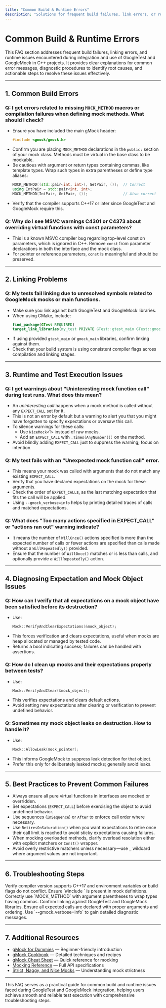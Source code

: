 ```yaml
---
title: "Common Build & Runtime Errors"
description: "Solutions for frequent build failures, link errors, or runtime issues that users encounter when integrating GoogleTest/GoogleMock into their projects. Includes practical error messages, diagnostics steps, and how to resolve them."
---
```


# Common Build & Runtime Errors

This FAQ section addresses frequent build failures, linking errors, and runtime issues encountered during integration and use of GoogleTest and GoogleMock in C++ projects. It provides clear explanations for common error messages, diagnostic procedures to identify root causes, and actionable steps to resolve these issues effectively.

---

## 1. Common Build Errors

### Q: I get errors related to missing `MOCK_METHOD` macros or compilation failures when defining mock methods. What should I check?

- Ensure you have included the main gMock header:
  ```cpp
  #include <gmock/gmock.h>
  ```
- Confirm you are placing `MOCK_METHOD` declarations in the `public:` section of your mock class. Methods must be virtual in the base class to be mockable.
- Be cautious with argument or return types containing commas, like template types. Wrap such types in extra parentheses or define type aliases:
  ```cpp
  MOCK_METHOD((std::pair<int, int>), GetPair, ());  // Correct
  using IntPair = std::pair<int, int>;
  MOCK_METHOD(IntPair, GetPair, ());                // Also correct
  ```
- Verify that the compiler supports C++17 or later since GoogleTest and GoogleMock require this.

### Q: Why do I see MSVC warnings C4301 or C4373 about overriding virtual functions with const parameters?

- This is a known MSVC compiler bug regarding top-level const on parameters, which is ignored in C++. Remove `const` from parameter declarations in both the interface and the mock class.
- For pointer or reference parameters, `const` is meaningful and should be preserved.

---

## 2. Linking Problems

### Q: My tests fail linking due to unresolved symbols related to GoogleMock mocks or main functions.

- Make sure you link against both GoogleTest and GoogleMock libraries.
- When using CMake, include:
  ```cmake
  find_package(GTest REQUIRED)
  target_link_libraries(my_test PRIVATE GTest::gtest_main GTest::gmock)
  ```
- If using provided `gtest_main` or `gmock_main` libraries, confirm linking against them.
- Check that your build system is using consistent compiler flags across compilation and linking stages.

---

## 3. Runtime and Test Execution Issues

### Q: I get warnings about "Uninteresting mock function call" during test runs. What does this mean?

- An *uninteresting call* happens when a mock method is called without any `EXPECT_CALL` set for it.
- This is not an error by default but a warning to alert you that you might have forgotten to specify expectations or oversaw this call.
- To silence warnings for these calls:
  - Use `NiceMock<T>` instead of raw mocks.
  - Add an `EXPECT_CALL` with `.Times(AnyNumber())` on the method.
- Avoid blindly adding `EXPECT_CALL` just to suppress the warning; focus on intention.

### Q: My test fails with an "Unexpected mock function call" error.

- This means your mock was called with arguments that do not match any existing `EXPECT_CALL`.
- Verify that you have declared expectations on the mock for these arguments.
- Check the order of `EXPECT_CALL`s, as the last matching expectation that fits the call will be applied.
- Using `--gmock_verbose=info` helps by printing detailed traces of calls and matched expectations.

### Q: What does "Too many actions specified in EXPECT_CALL" or "actions ran out" warning indicate?

- It means the number of `WillOnce()` actions specified is more than the expected number of calls or fewer actions are specified than calls made without a `WillRepeatedly()` provided.
- Ensure that the number of `WillOnce()` matches or is less than calls, and optionally provide a `WillRepeatedly()` action.

---

## 4. Diagnosing Expectation and Mock Object Issues

### Q: How can I verify that all expectations on a mock object have been satisfied before its destruction?

- Use:
  ```cpp
  Mock::VerifyAndClearExpectations(&mock_object);
  ```
- This forces verification and clears expectations, useful when mocks are heap allocated or managed by tested code.
- Returns a bool indicating success; failures can be handled with assertions.

### Q: How do I clean up mocks and their expectations properly between tests?

- Use:
  ```cpp
  Mock::VerifyAndClear(&mock_object);
  ```
- This verifies expectations and clears default actions.
- Avoid setting new expectations after clearing or verification to prevent undefined behavior.

### Q: Sometimes my mock object leaks on destruction. How to handle it?

- Use:
  ```cpp
  Mock::AllowLeak(mock_pointer);
  ```
- This informs GoogleMock to suppress leak detection for that object.
- Prefer this only for deliberately leaked mocks; generally avoid leaks.

---

## 5. Best Practices to Prevent Common Failures

- Always ensure all pure virtual functions in interfaces are mocked or overridden.
- Set expectations (`EXPECT_CALL`) before exercising the object to avoid undefined behavior.
- Use sequences (`InSequence`) or `After` to enforce call order where necessary.
- Use `RetiresOnSaturation()` when you want expectations to retire once their call limit is reached to avoid sticky expectations causing failures.
- When mocking overloaded methods, clarify overload resolution either with explicit matchers or `Const()` wrapper.
- Avoid overly restrictive matchers unless necessary—use `_` wildcard where argument values are not important.

---

## 6. Troubleshooting Steps

<Steps>
<Step title="Check Build Environment">
Verify compiler version supports C++17 and environment variables or build flags do not conflict.
</Step>
<Step title="Include Proper Headers">
Ensure `#include <gmock/gmock.h>` is present in mock definitions.
</Step>
<Step title="Validate Macro Usage">
Correctly use `MOCK_METHOD` with argument parentheses to wrap types having commas.
</Step>
<Step title="Inspect Linking Settings">
Confirm linking against GoogleTest and GoogleMock libraries.
</Step>
<Step title="Review Mock Expectations">
Ensure all expected calls are declared with proper arguments and ordering.
</Step>
<Step title="Run Tests with Verbose Output">
Use `--gmock_verbose=info` to gain detailed diagnostic messages.
</Step>
</Steps>

---

## 7. Additional Resources

- [gMock for Dummies](https://google.github.io/googletest/gmock_for_dummies.html) — Beginner-friendly introduction
- [gMock Cookbook](https://google.github.io/googletest/gmock_cook_book.html) — Detailed techniques and recipes
- [gMock Cheat Sheet](https://google.github.io/googletest/gmock_cheat_sheet.html) — Quick reference for mocking
- [Mocking Reference](https://google.github.io/googletest/reference/mocking.html) — Full API specifications
- [Strict, Naggy, and Nice Mocks](https://google.github.io/googletest/concepts/strictness-modes.html) — Understanding mock strictness

---

This FAQ serves as a practical guide for common build and runtime issues faced during GoogleTest and GoogleMock integration, helping users achieve smooth and reliable test execution with comprehensive troubleshooting steps.